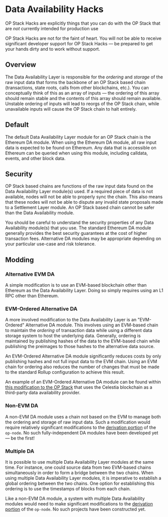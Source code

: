 
# Data Availability Hacks

<Callout type="warning">

OP Stack Hacks are explicitly things that you can do with the OP Stack that are *not* currently intended for production use

OP Stack Hacks are not for the faint of heart. You will not be able to receive significant developer support for OP Stack Hacks — be prepared to get your hands dirty and to work without support.

</Callout>


## Overview

The Data Availability Layer is responsible for the *ordering* and *storage* of the raw input data that forms the backbone of an OP Stack based chain (transactions, state roots, calls from other blockchains, etc.). You can conceptually think of this as an array of inputs — the ordering of this array should remain stable and the contents of this array should remain available. Unstable ordering of inputs will lead to reorgs of the OP Stack chain, while unavailable inputs will cause the OP Stack chain to halt entirely.

## Default

The default Data Availability Layer module for an OP Stack chain is the Ethereum DA module. When using the Ethereum DA module, all raw input data is expected to be found on Ethereum. Any data that is accessible on Ethereum can be queried when using this module, including calldata, events, and other block data.

## Security

OP Stack based chains are functions of the raw input data found on the Data Availability Layer module(s) used. If a required piece of data is not available, nodes will not be able to properly sync the chain. This also means that these nodes will not be able to dispute any invalid state proposals made to a Settlement Layer module. An OP Stack based chain cannot be safer than the Data Availability module.

You should be careful to understand the security properties of any Data Availability module(s) that you use. The standard Ethereum DA module generally provides the best security guarantees at the cost of higher transaction fees. Alternative DA modules may be appropriate depending on your particular use-case and risk tolerance.

## Modding

### Alternative EVM DA

A simple modification is to use an EVM-based blockchain other than Ethereum as the Data Availability Layer. Doing so simply requires using an L1 RPC other than Ethereum.

### EVM-Ordered Alternative DA

A more involved modification to the Data Availability Layer is an "EVM-Ordered" Alternative DA module. This involves using an EVM-based chain to maintain the *ordering* of transaction data while using a different data storage system to host the underlying data. Generally, ordering is maintained by publishing hashes of the data to the EVM-based chain while publishing the preimages to those hashes to the alternative data source.

An EVM-Ordered Alternative DA module significantly reduces costs by only publishing hashes and not full input data to the EVM chain. Using an EVM chain for ordering also reduces the number of changes that must be made to the standard Rollup configuration to achieve this result.

An example of an EVM-Ordered Alternative DA module can be found within [this modification to the OP Stack](https://github.com/celestiaorg/optimism/pull/3) that uses the Celestia blockchain as a third-party data availability provider.

### Non-EVM DA

A non-EVM DA module uses a chain not based on the EVM to manage both the ordering and storage of raw input data. Such a modification would require relatively significant modifications to the [derivation portion](https://github.com/ethereum-optimism/optimism/tree/129032f15b76b0d2a940443a39433de931a97a44/op-node/rollup/derive) of the `op-node`. No such fully-independent DA modules have been developed yet — be the first!

### Multiple DA

It is possible to use multiple Data Availability Layer modules at the same time. For instance, one could source data from two EVM-based chains simultaneously in order to form a bridge between the two chains. When using multiple Data Availability Layer modules, it is imperative to establish a global ordering between the two chains. One option for establishing this ordering is to use the timestamps of blocks from each chain.

Like a non-EVM DA module, a system with multiple Data Availability modules would need to make significant modifications to the [derivation portion](https://github.com/ethereum-optimism/optimism/tree/129032f15b76b0d2a940443a39433de931a97a44/op-node/rollup/derive) of the `op-node`. No such projects have been constructed yet.